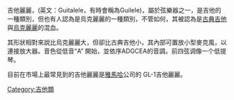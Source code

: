 {{Unreferenced|time=2014-05-28T14:48:26+00:00}}
{{Infobox Instrument
|name=吉他麗麗
|names=吉他里里
|image=
|classification=[[弦乐器|弦乐器]]
|range= 
|related=*[[古典吉他|古典吉他]] 與 [[烏克麗麗|烏克麗麗]]
|articles=
}}
吉他麗麗，(英文：Guitalele，有時會稱為Guilele)，屬於弦樂器之一，是吉他的一種類別，但也有人認為是烏克麗麗的一種類別，不管如何，其被認為是[[古典吉他|古典吉他]]與[[烏克麗麗|烏克麗麗]]的混血。

其形狀相對來說比烏克麗麗大，但卻比古典吉他小，其內部可置放小型麥克風，以連接放大器。音色從低音“A” 開始，並依序ADGCEA的音調。前四弦调像一个低提琴。

目前在市場上最常見到的吉他麗麗是[[雅馬哈|雅馬哈]]公司的 GL-1吉他麗麗。

[[Category:吉他類|Category:吉他類]]
{{吉他}}